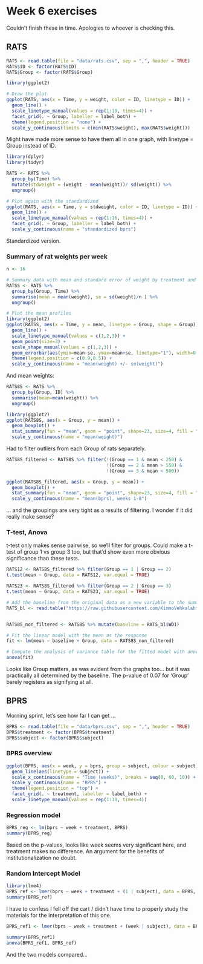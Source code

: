 # Week 6 exercises

Couldn't finish these in time. Apologies to whoever is checking this.


## RATS

```r
RATS <- read.table(file = "data/rats.csv", sep = ",", header = TRUE)
RATS$ID <- factor(RATS$ID)
RATS$Group <- factor(RATS$Group)
```


```r
library(ggplot2)

# Draw the plot
ggplot(RATS, aes(x = Time, y = weight, color = ID, linetype = ID)) +
  geom_line() +
  scale_linetype_manual(values = rep(1:10, times=4)) +
  facet_grid(. ~ Group, labeller = label_both) +
  theme(legend.position = "none") + 
  scale_y_continuous(limits = c(min(RATS$weight), max(RATS$weight)))
```
Might have made more sense to have them all in one graph, with linetype = Group instead of ID.


```r
library(dplyr)
library(tidyr)

RATS <- RATS %>%
  group_by(Time) %>%
  mutate(stdweight = (weight - mean(weight))/ sd(weight)) %>%
  ungroup()

# Plot again with the standardized
ggplot(RATS, aes(x = Time, y = stdweight, color = ID, linetype = ID)) +
  geom_line() +
  scale_linetype_manual(values = rep(1:16, times=4)) +
  facet_grid(. ~ Group, labeller = label_both) +
  scale_y_continuous(name = "standardized bprs")

```
Standardized version.

### Summary of rat weights per week

```r
n <- 16

# Summary data with mean and standard error of weight by treatment and week 
RATSS <- RATS %>%
  group_by(Group, Time) %>%
  summarise(mean = mean(weight), se = sd(weight)/n ) %>%
  ungroup()

# Plot the mean profiles
library(ggplot2)
ggplot(RATSS, aes(x = Time, y = mean, linetype = Group, shape = Group)) +
  geom_line() +
  scale_linetype_manual(values = c(1,2,3)) +
  geom_point(size=3) +
  scale_shape_manual(values = c(1,2,3)) +
  geom_errorbar(aes(ymin=mean-se, ymax=mean+se, linetype="1"), width=0.3) +
  theme(legend.position = c(0.9,0.5)) +
  scale_y_continuous(name = "mean(weight) +/- se(weight)")

```

And mean weights:

```r
RATS8S <- RATS %>%
  group_by(Group, ID) %>%
  summarise(mean=mean(weight)) %>%
  ungroup()

library(ggplot2)
ggplot(RATS8S, aes(x = Group, y = mean)) +
  geom_boxplot() +
  stat_summary(fun = "mean", geom = "point", shape=23, size=4, fill = "white") +
  scale_y_continuous(name = "mean(weight)")
```

Had to filter outliers from each Group of rats separately.

```r
RATS8S_filtered <- RATS8S %>% filter(!(Group == 1 & mean < 250) &
                                     !(Group == 2 & mean > 550) &
                                     !(Group == 3 & mean < 500))

ggplot(RATS8S_filtered, aes(x = Group, y = mean)) +
  geom_boxplot() +
  stat_summary(fun = "mean", geom = "point", shape=23, size=4, fill = "white") +
  scale_y_continuous(name = "mean(bprs), weeks 1-8")
```

... and the groupings are very tight as a results of filtering. I wonder if it did really make sense?

### T-test, Anova

t-test only makes sense pairwise, so we'll filter for groups. Could make a t-test of group 1 vs group 3 too, but that'd show even more obvious significance than these tests. 

```r
RATS12 <- RATS8S_filtered %>% filter(Group == 1 | Group == 2)
t.test(mean ~ Group, data = RATS12, var.equal = TRUE)

RATS23 <- RATS8S_filtered %>% filter(Group == 2 | Group == 3)
t.test(mean ~ Group, data = RATS23, var.equal = TRUE)

# Add the baseline from the original data as a new variable to the summary data
RATS_bl <- read.table("https://raw.githubusercontent.com/KimmoVehkalahti/MABS/master/Examples/data/rats.txt", header = TRUE, sep = '\t')


RATS8S_non_filtered <- RATS8S %>% mutate(baseline = RATS_bl$WD1)

# Fit the linear model with the mean as the response 
fit <- lm(mean ~ baseline + Group, data = RATS8S_non_filtered)

# Compute the analysis of variance table for the fitted model with anova()
anova(fit)

```
Looks like Group matters, as was evident from the graphs too... but it was practically all determined by the baseline. The p-value of 0.07 for 'Group' barely registers as signifying at all.


## BPRS

Morning sprint, let's see how far I can get ...

```r
BPRS <- read.table(file = "data/bprs.csv", sep = ",", header = TRUE)
BPRS$treatment <- factor(BPRS$treatment) 
BPRS$subject <- factor(BPRS$subject)
```

### BPRS overview

```r
ggplot(BPRS, aes(x = week, y = bprs, group = subject, colour = subject)) +
  geom_line(aes(linetype = subject)) +
  scale_x_continuous(name = "Time (weeks)", breaks = seq(0, 60, 10)) +
  scale_y_continuous(name = "BPRS") +
  theme(legend.position = "top") +
  facet_grid(. ~ treatment, labeller = label_both) +
  scale_linetype_manual(values = rep(1:10, times=4))

```

### Regression model

```r
BPRS_reg <- lm(bprs ~ week + treatment, BPRS)
summary(BPRS_reg)
```

Based on the p-values, looks like week seems very significant here, and treatment makes no difference. An argument for the benefits of institutionalization no doubt.

### Random Intercept Model

```r
library(lme4)
BPRS_ref <- lmer(bprs ~ week + treatment + (1 | subject), data = BPRS, REML = FALSE)
summary(BPRS_ref)
```
I have to confess I fell off the cart / didn't have time to properly study the materials for the interpretation of this one. 

```r
BPRS_ref1 <- lmer(bprs ~ week + treatment + (week | subject), data = BPRS, REML = FALSE)

summary(BPRS_ref1)
anova(BPRS_ref1, BPRS_ref)
```

And the two models compared...